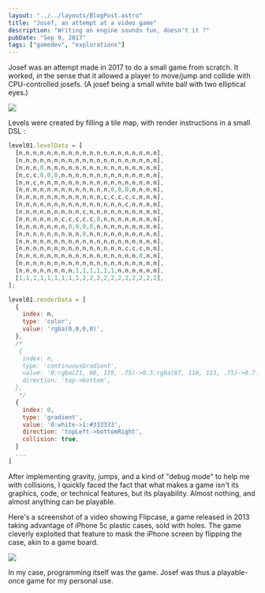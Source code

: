 ```yaml
---
layout: "../../layouts/BlogPost.astro"
title: "Josef, an attempt at a video game"
description: "Writing an engine sounds fun, doesn't it ?"
pubDate: "Sep 9, 2017"
tags: ["gamedev", "explorations"]
---
```


Josef was an attempt made in 2017 to do a small game from scratch. It worked, in the sense that it allowed a player to move/jump and collide with CPU-controlled josefs. (A josef being a small white ball with two elliptical eyes.)

![](/pics/josef/josef.png)

Levels were created by filling a tile map, with render instructions in a small DSL :

```js
level01.levelData = [
  [n,n,n,n,n,n,n,n,n,n,n,n,n,n,n,n,n,n,n,n],
  [n,n,n,n,n,n,n,n,n,n,n,n,n,n,n,n,n,n,n,n],
  [n,n,n,0,n,n,n,n,n,n,n,n,n,n,n,n,n,n,n,n],
  [n,c,c,0,0,0,n,n,n,n,n,n,n,n,n,n,n,n,n,n],
  [n,n,c,n,n,n,n,n,n,n,n,n,n,n,n,n,n,n,n,n],
  [n,n,n,n,n,n,n,n,n,n,n,n,n,0,0,0,n,n,n,n],
  [n,n,n,n,n,n,n,n,n,n,n,n,c,c,c,c,c,n,n,n],
  [n,n,n,n,n,n,n,n,n,n,n,n,n,n,n,c,n,n,n,n],
  [n,n,n,n,n,n,n,n,n,c,n,n,n,n,n,n,n,n,n,n],
  [n,n,n,n,n,n,c,c,c,c,c,0,n,n,n,n,n,n,n,n],
  [n,n,n,n,n,n,n,0,0,0,0,n,n,n,n,n,n,n,n,n],
  [n,n,n,n,n,n,n,n,n,0,n,n,n,n,n,n,n,n,n,n],
  [n,n,n,n,n,n,n,n,n,n,n,n,n,n,n,n,n,n,n,n],
  [n,n,n,n,n,n,n,n,n,n,n,n,n,n,n,c,c,c,n,n],
  [n,n,n,n,n,n,n,n,n,n,n,n,n,n,n,n,n,0,n,n],
  [n,n,n,n,n,n,n,n,n,n,n,n,n,n,n,n,n,n,n,n],
  [n,n,n,n,n,n,n,n,1,1,1,1,1,1,n,n,n,n,n,n],
  [1,1,1,1,1,1,1,1,1,2,2,2,2,2,2,2,2,2,2,2],
];

level01.renderData = [
  {
    index: n,
    type: 'color',
    value: 'rgba(0,0,0,0)',
  },
  /*
   {
    index: n,
    type: 'continuousGradient',
    value: '0:rgba(21, 66, 119, .75)->0.3:rgba(87, 110, 113, .75)->0.7:rgba(225, 196, 94, .75)->1:rgba(178, 99, 57, .75)',
    direction: 'top->bottom',
  },
   */
  {
    index: 0,
    type: 'gradient',
    value: '0:white->1:#333333',
    direction: 'topLeft->bottomRight',
    collision: true,
  }
  ...
]
```

After implementing gravity, jumps, and a kind of "debug mode" to help me with collisions, I quickly faced the fact that what makes a game isn't its graphics, code, or technical features, but its playability. Almost nothing, and almost anything can be playable.

Here's a screenshot of a video showing Flipcase, a game released in 2013 taking advantage of iPhone 5c plastic cases, sold with holes. The game cleverly exploited that feature to mask the iPhone screen by flipping the case, akin to a game board.

![](/pics/josef/flipcase.png)

In my case, programming itself was the game. Josef was thus a playable-once game for my personal use.